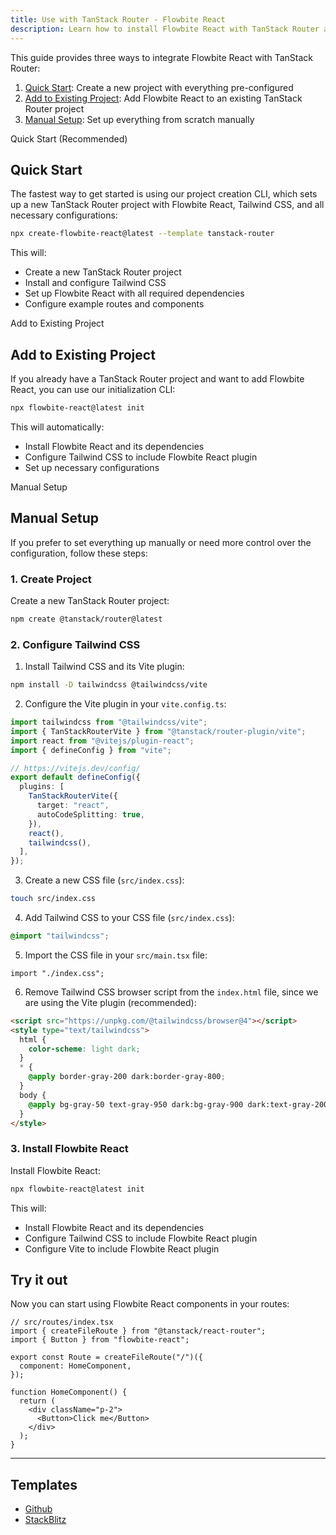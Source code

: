 ```yaml
---
title: Use with TanStack Router - Flowbite React
description: Learn how to install Flowbite React with TanStack Router and start developing with the modern type-safe router for React applications
---
```


This guide provides three ways to integrate Flowbite React with TanStack Router:

1. [Quick Start](#quick-start): Create a new project with everything pre-configured
2. [Add to Existing Project](#add-to-existing-project): Add Flowbite React to an existing TanStack Router project
3. [Manual Setup](#manual-setup): Set up everything from scratch manually

<TextDivider>Quick Start (Recommended)</TextDivider>

## Quick Start

The fastest way to get started is using our project creation CLI, which sets up a new TanStack Router project with Flowbite React, Tailwind CSS, and all necessary configurations:

```bash
npx create-flowbite-react@latest --template tanstack-router
```

This will:

- Create a new TanStack Router project
- Install and configure Tailwind CSS
- Set up Flowbite React with all required dependencies
- Configure example routes and components

<TextDivider>Add to Existing Project</TextDivider>

## Add to Existing Project

If you already have a TanStack Router project and want to add Flowbite React, you can use our initialization CLI:

```bash
npx flowbite-react@latest init
```

This will automatically:

- Install Flowbite React and its dependencies
- Configure Tailwind CSS to include Flowbite React plugin
- Set up necessary configurations

<TextDivider>Manual Setup</TextDivider>

## Manual Setup

If you prefer to set everything up manually or need more control over the configuration, follow these steps:

### 1. Create Project

Create a new TanStack Router project:

```bash
npm create @tanstack/router@latest
```

### 2. Configure Tailwind CSS

1. Install Tailwind CSS and its Vite plugin:

```bash
npm install -D tailwindcss @tailwindcss/vite
```

2. Configure the Vite plugin in your `vite.config.ts`:

```ts {1,14}
import tailwindcss from "@tailwindcss/vite";
import { TanStackRouterVite } from "@tanstack/router-plugin/vite";
import react from "@vitejs/plugin-react";
import { defineConfig } from "vite";

// https://vitejs.dev/config/
export default defineConfig({
  plugins: [
    TanStackRouterVite({
      target: "react",
      autoCodeSplitting: true,
    }),
    react(),
    tailwindcss(),
  ],
});
```

3. Create a new CSS file (`src/index.css`):

```bash
touch src/index.css
```

4. Add Tailwind CSS to your CSS file (`src/index.css`):

```css
@import "tailwindcss";
```

5. Import the CSS file in your `src/main.tsx` file:

```tsx
import "./index.css";
```

6. Remove Tailwind CSS browser script from the `index.html` file, since we are using the Vite plugin (recommended):

```html
<script src="https://unpkg.com/@tailwindcss/browser@4"></script>
<style type="text/tailwindcss">
  html {
    color-scheme: light dark;
  }
  * {
    @apply border-gray-200 dark:border-gray-800;
  }
  body {
    @apply bg-gray-50 text-gray-950 dark:bg-gray-900 dark:text-gray-200;
  }
</style>
```

### 3. Install Flowbite React

Install Flowbite React:

```bash
npx flowbite-react@latest init
```

This will:

- Install Flowbite React and its dependencies
- Configure Tailwind CSS to include Flowbite React plugin
- Configure Vite to include Flowbite React plugin

## Try it out

Now you can start using Flowbite React components in your routes:

```tsx
// src/routes/index.tsx
import { createFileRoute } from "@tanstack/react-router";
import { Button } from "flowbite-react";

export const Route = createFileRoute("/")({
  component: HomeComponent,
});

function HomeComponent() {
  return (
    <div className="p-2">
      <Button>Click me</Button>
    </div>
  );
}
```

<hr />

## Templates

- [Github](https://github.com/themesberg/flowbite-react-template-tanstack-router)
- [StackBlitz](https://stackblitz.com/edit/flowbite-react-template-tanstack-router)
